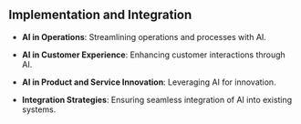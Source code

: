 ## Implementation and Integration

-   **AI in Operations**: Streamlining operations and processes with AI.

-   **AI in Customer Experience**: Enhancing customer interactions through AI.

-   **AI in Product and Service Innovation**: Leveraging AI for innovation.

-   **Integration Strategies**: Ensuring seamless integration of AI into existing systems.
